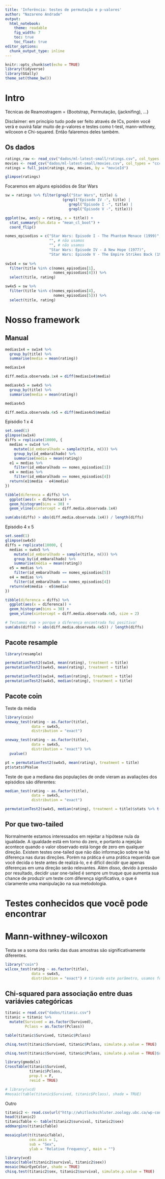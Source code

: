 ```yaml
---
title: 'Inferência: testes de permutação e p-valores'
author: "Nazareno Andrade"
output: 
  html_notebook:
    theme: readable
    fig_width: 7
    toc: true
    toc_float: true
editor_options: 
  chunk_output_type: inline
---
```


```r
knitr::opts_chunk$set(echo = TRUE)
library(tidyverse)
library(GGally)
theme_set(theme_bw())
```

# Intro

Técnicas de Reamostragem = {Bootstrap, Permutação, (jacknifing), ...}

Disclaimer: em princípio tudo pode ser feito através de ICs, porém você verá e ouvirá falar muito de p-valores e testes como t-test, mann-withney, wilcoxon e Chi-squared. Então falaremos deles também. 

## Os dados

```r
ratings_raw <- read_csv("dados/ml-latest-small/ratings.csv", col_types = "ccdi")
movies <- read_csv("dados/ml-latest-small/movies.csv", col_types = "ccc")
ratings = full_join(ratings_raw, movies, by = "movieId")

glimpse(ratings)
```

Focaremos em alguns episódios de Star Wars

```r
sw = ratings %>% filter(grepl("Star Wars", title) & 
                          (grepl("Episode IV -", title) | 
                             grepl("Episode I -", title) | 
                             grepl("Episode V -", title)))

ggplot(sw, aes(y = rating, x = title)) + 
  stat_summary(fun.data = "mean_cl_boot") + 
  coord_flip()

nomes_episodios = c("Star Wars: Episode I - The Phantom Menace (1999)", 
                    "", # não usamos
                    "", # não usamos
                    "Star Wars: Episode IV - A New Hope (1977)", 
                    "Star Wars: Episode V - The Empire Strikes Back (1980)")
 
sw1x4 = sw %>% 
  filter(title %in% c(nomes_episodios[1], 
                      nomes_episodios[4])) %>% 
  select(title, rating)

sw4x5 = sw %>% 
  filter(title %in% c(nomes_episodios[4], 
                      nomes_episodios[5])) %>% 
  select(title, rating)
```


# Nosso framework

## Manual

```r
medias1x4 = sw1x4 %>% 
  group_by(title) %>% 
  summarise(media = mean(rating))

medias1x4

diff.media.observada.1x4 = diff(medias1x4$media)

medias4x5 = sw4x5 %>% 
  group_by(title) %>% 
  summarise(media = mean(rating))

medias4x5

diff.media.observada.4x5 = diff(medias4x5$media)
```

Episódio 1 x 4

```r
set.seed(1)
glimpse(sw1x4)
diffs = replicate(10000, {
  medias = sw1x4 %>% 
    mutate(id_embaralhado = sample(title, n())) %>% 
    group_by(id_embaralhado) %>% 
    summarise(media = mean(rating))
  e1 = medias %>% 
    filter(id_embaralhado == nomes_episodios[1])
  e4 = medias %>% 
    filter(id_embaralhado == nomes_episodios[4])
  return(e1$media - e4$media)
})

tibble(diferenca = diffs) %>% 
  ggplot(aes(x = diferenca)) + 
  geom_histogram(bins = 30) + 
  geom_vline(xintercept = diff.media.observada.1x4)

sum(abs(diffs) > abs(diff.media.observada.1x4)) / length(diffs)
```

Episódio 4 x 5

```r
set.seed(1)
glimpse(sw4x5)
diffs = replicate(10000, {
  medias = sw4x5 %>% 
    mutate(id_embaralhado = sample(title, n())) %>% 
    group_by(id_embaralhado) %>% 
    summarise(media = mean(rating))
  e5 = medias %>% 
    filter(id_embaralhado == nomes_episodios[5])
  e4 = medias %>% 
    filter(id_embaralhado == nomes_episodios[4])
  return(e4$media - e5$media)
})

tibble(diferenca = diffs) %>% 
  ggplot(aes(x = diferenca)) + 
  geom_histogram(bins = 30) + 
  geom_vline(xintercept = diff.media.observada.4x5, size = 2)

# Testamos com > porque a diferença encontrada foi positiva!
sum(abs(diffs) > abs(diff.media.observada.4x5)) / length(diffs)
```

 
## Pacote resample

```r
library(resample)

permutationTest2(sw1x4, mean(rating), treatment = title)
permutationTest2(sw4x5, mean(rating), treatment = title)

permutationTest2(sw1x4, median(rating), treatment = title)
permutationTest2(sw4x5, median(rating), treatment = title)
```

## Pacote coin

Teste da média

```r
library(coin)
oneway_test(rating ~ as.factor(title), 
            data = sw4x5, 
            distribution = "exact")

oneway_test(rating ~ as.factor(title), 
            data = sw4x5, 
            distribution = "exact") %>% 
  pvalue()

pt = permutationTest2(sw4x5, mean(rating), treatment = title)
pt$stats$PValue

```

Teste de que a mediana das populações de onde vieram as avaliações dos episódios são diferentes:

```r
median_test(rating ~ as.factor(title), 
            data = sw4x5, 
            distribution = "exact")

permutationTest2(sw4x5, median(rating), treatment = title)$stats %>% t()
```


## Por que two-tailed

Normalmente estamos interessados em rejeitar a hipótese nula da igualdade. A igualdade está em torno do zero, e portanto a rejeição acontece quando o valor observado está longe de zero em qualquer direção. Existem testes one-tailed que não dão informação sobre se há diferença nas duras direções. Porém na prática é uma prática requerida que você decida o teste antes de realizá-lo, e é difícil decidir que apenas diferenças em uma direção serão relevantes. Além disso, devido à pressão por resultado, decidir usar one-tailed é sempre um truque que aumenta sua chance de produzir um teste com diferença significativa, o que é claramente uma manipulação na sua metodologia.

# Testes conhecidos que você pode encontrar

# Mann-withney-wilcoxon

Testa se a soma dos ranks das duas amostras são significativamente diferentes.

```r
library("coin")
wilcox_test(rating ~ as.factor(title), 
            data = sw4x5, 
            distribution = "exact") # tirando este parâmetro, usamos fórmula fechada em lugar de permutação
```


## Chi-squared para associação entre duas variávies categóricas

```r
titanic = read.csv("dados/titanic.csv")
titanic = titanic %>% 
  mutate(Survived = as.factor(Survived), 
         Pclass = as.factor(Pclass))

table(titanic$Survived, titanic$Pclass)

chisq.test(titanic$Survived, titanic$Pclass, simulate.p.value = TRUE)

chisq.test(titanic$Survived, titanic$Pclass, simulate.p.value = TRUE)$resid

library(gmodels)
CrossTable(titanic$Survived, 
           titanic$Pclass, 
           prop.t = F,
           resid = TRUE)

# library(vcd)
#mosaic(table(titanic$Survived, titanic$Pclass), shade = TRUE)
```

Outro

```r
titanic2 <- read.csv(url("http://whitlockschluter.zoology.ubc.ca/wp-content/data/chapter09/chap09f1.1Titanic.csv"))
head(titanic2)
titanicTable <- table(titanic2$survival, titanic2$sex)
addmargins(titanicTable)

mosaicplot(t(titanicTable), 
           cex.axis = 1, 
           sub = "Sex", 
           ylab = "Relative frequency", main = "")

library(vcd)
mosaic(table(titanic2$survival, titanic2$sex))
mosaic(HairEyeColor, shade = TRUE)
chisq.test(titanic2$sex, titanic2$survival, simulate.p.value = TRUE)
```

